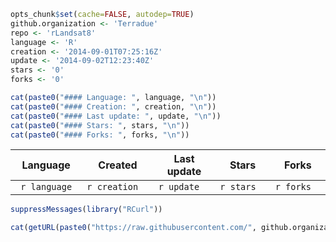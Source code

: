 ```r
opts_chunk$set(cache=FALSE, autodep=TRUE)
github.organization <- 'Terradue'
repo <- 'rLandsat8'
language <- 'R'
creation <- '2014-09-01T07:25:16Z'
update <- '2014-09-02T12:23:40Z'
stars <- '0'
forks <- '0'
```
```r

cat(paste0("#### Language: ", language, "\n"))
cat(paste0("#### Creation: ", creation, "\n"))
cat(paste0("#### Last update: ", update, "\n"))
cat(paste0("#### Stars: ", stars, "\n"))
cat(paste0("#### Forks: ", forks, "\n"))

```

|    Language   | Created       | Last update | Stars      | Forks      |
|:-------------:|---------------|-------------|------------|------------|
| `r language`  | `r creation`  | `r update`  | `r stars`  | `r forks`  |

```r
suppressMessages(library("RCurl"))

cat(getURL(paste0("https://raw.githubusercontent.com/", github.organization, "/", repo, "/master/README.md")))
```

